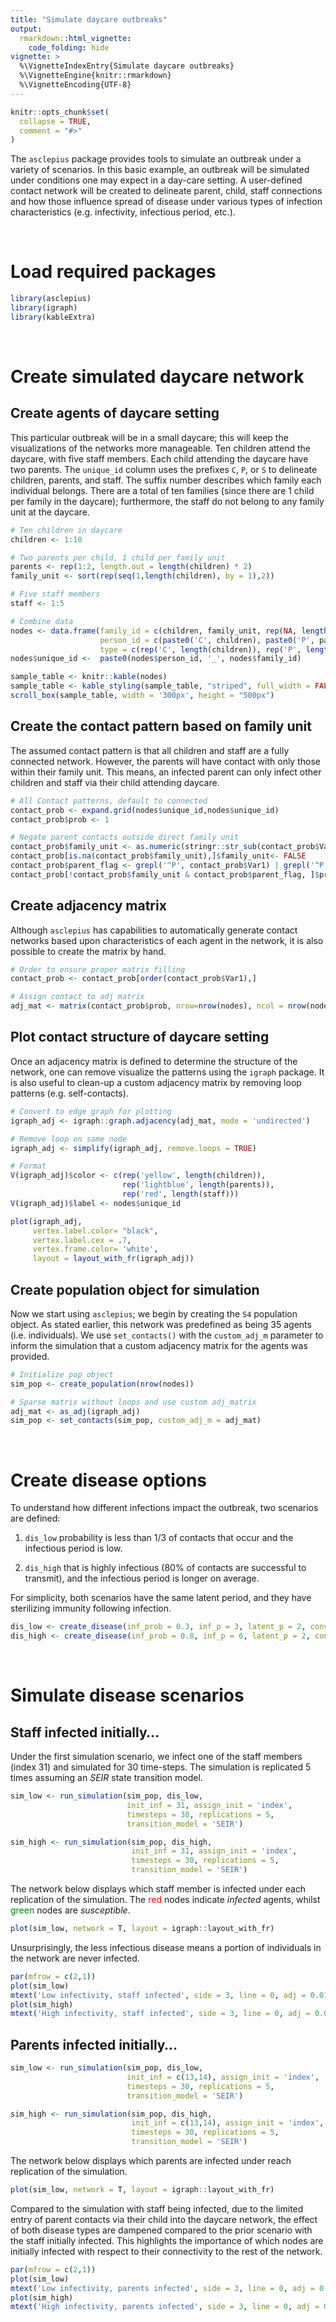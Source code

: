 ```yaml
---
title: "Simulate daycare outbreaks"
output: 
  rmarkdown::html_vignette:
    code_folding: hide
vignette: >
  %\VignetteIndexEntry{Simulate daycare outbreaks}
  %\VignetteEngine{knitr::rmarkdown}
  %\VignetteEncoding{UTF-8}
---
```


```r
knitr::opts_chunk$set(
  collapse = TRUE,
  comment = "#>"
)
```

The `asclepius` package provides tools to simulate an outbreak under a variety of scenarios. In this basic example, an outbreak will be simulated under conditions one may expect in a day-care setting. A user-defined contact network will be created to delineate parent, child, staff connections and how those influence spread of disease under various types of infection characteristics (e.g. infectivity, infectious period, etc.).

<br>

# Load required packages

```r
library(asclepius)
library(igraph)
library(kableExtra)
```

<br>

# Create simulated daycare network

## Create agents of daycare setting

This particular outbreak will be in a small daycare; this will keep the visualizations of the networks more manageable. Ten children attend the daycare, with five staff members. Each child attending the daycare have two parents. The `unique_id` column uses the prefixes `C`, `P`, or `S` to delineate children, parents, and staff. The suffix number describes which family each individual belongs. There are a total of ten families (since there are 1 child per family in the daycare); furthermore, the staff do not belong to any family unit at the daycare.

```r
# Ten children in daycare
children <- 1:10

# Two parents per child, 1 child per family unit
parents <- rep(1:2, length.out = length(children) * 2)
family_unit <- sort(rep(seq(1,length(children), by = 1),2))

# Five staff members
staff <- 1:5

# Combine data
nodes <- data.frame(family_id = c(children, family_unit, rep(NA, length(staff))),
                    person_id = c(paste0('C', children), paste0('P', parents), paste0('S', staff)),
                    type = c(rep('C', length(children)), rep('P', length(parents)), rep('S', length(staff))))
nodes$unique_id <-  paste0(nodes$person_id, '_', nodes$family_id)

sample_table <- knitr::kable(nodes) 
sample_table <- kable_styling(sample_table, "striped", full_width = FALSE)
scroll_box(sample_table, width = '300px', height = "500px")
```

## Create the contact pattern based on family unit

The assumed contact pattern is that all children and staff are a fully connected network. However, the parents will have contact with only those within their family unit. This means, an infected parent can only infect other children and staff via their child attending daycare.

```r
# All Contact patterns, default to connected
contact_prob <- expand.grid(nodes$unique_id,nodes$unique_id)
contact_prob$prob <- 1

# Negate parent contacts outside direct family unit
contact_prob$family_unit <- as.numeric(stringr::str_sub(contact_prob$Var1, -1)) == as.numeric(stringr::str_sub(contact_prob$Var2, -1))
contact_prob[is.na(contact_prob$family_unit),]$family_unit<- FALSE
contact_prob$parent_flag <- grepl('^P', contact_prob$Var1) | grepl('^P', contact_prob$Var2)
contact_prob[!contact_prob$family_unit & contact_prob$parent_flag, ]$prob <- 0
```

## Create adjacency matrix

Although `asclepius` has capabilities to automatically generate contact networks based upon characteristics of each agent in the network, it is also possible to create the matrix by hand.

```r
# Order to ensure proper matrix filling
contact_prob <- contact_prob[order(contact_prob$Var1),]

# Assign contact to adj matrix
adj_mat <- matrix(contact_prob$prob, nrow=nrow(nodes), ncol = nrow(nodes))
```

## Plot contact structure of daycare setting

Once an adjacency matrix is defined to determine the structure of the network, one can remove visualize the patterns using the `igraph` package. It is also useful to clean-up a custom adjacency matrix by removing loop patterns (e.g. self-contacts).

```r
# Convert to edge graph for plotting
igraph_adj <- igraph::graph.adjacency(adj_mat, mode = 'undirected')

# Remove loop on same node
igraph_adj <- simplify(igraph_adj, remove.loops = TRUE)

# Format
V(igraph_adj)$color <- c(rep('yellow', length(children)), 
                         rep('lightblue', length(parents)),
                         rep('red', length(staff)))
V(igraph_adj)$label <- nodes$unique_id

plot(igraph_adj,
     vertex.label.color= "black",
     vertex.label.cex = .7,
     vertex.frame.color= 'white',
     layout = layout_with_fr(igraph_adj))
```

## Create population object for simulation

Now we start using `asclepius`; we begin by creating the `S4` population object. As stated earlier, this network was predefined as being 35 agents (i.e. individuals). We use `set_contacts()` with the `custom_adj_m` parameter to inform the simulation that a custom adjacency matrix for the agents was provided.

```r
# Initialize pop object
sim_pop <- create_population(nrow(nodes))

# Sparse matrix without loops and use custom adj_matrix
adj_mat <- as_adj(igraph_adj)
sim_pop <- set_contacts(sim_pop, custom_adj_m = adj_mat)
```

<br>

# Create disease options

To understand how different infections impact the outbreak, two scenarios are defined:

1.  `dis_low` probability is less than 1/3 of contacts that occur and the infectious period is low.

2.  `dis_high` that is highly infectious (80% of contacts are successful to transmit), and the infectious period is longer on average.

For simplicity, both scenarios have the same latent period, and they have sterilizing immunity following infection.

```r
dis_low <- create_disease(inf_prob = 0.3, inf_p = 3, latent_p = 2, conv_p = Inf)
dis_high <- create_disease(inf_prob = 0.8, inf_p = 6, latent_p = 2, conv_p = Inf)
```

<br>

# Simulate disease scenarios

## Staff infected initially...

Under the first simulation scenario, we infect one of the staff members (index 31) and simulated for 30 time-steps. The simulation is replicated 5 times assuming an *SEIR* state transition model.

```r
sim_low <- run_simulation(sim_pop, dis_low,
                          init_inf = 31, assign_init = 'index',
                          timesteps = 30, replications = 5,
                          transition_model = 'SEIR')

sim_high <- run_simulation(sim_pop, dis_high,
                           init_inf = 31, assign_init = 'index',
                           timesteps = 30, replications = 5,
                           transition_model = 'SEIR')
```

The network below displays which staff member is infected under each replication of the simulation. The <span style='color: red;'>red</span> nodes indicate *infected* agents, whilst <span style='color: green;'>green</span> nodes are *susceptible*.

```r
plot(sim_low, network = T, layout = igraph::layout_with_fr)
```

Unsurprisingly, the less infectious disease means a portion of individuals in the network are never infected.

```r
par(mfrow = c(2,1))
plot(sim_low)
mtext('Low infectivity, staff infected', side = 3, line = 0, adj = 0.01)
plot(sim_high)
mtext('High infectivity, staff infected', side = 3, line = 0, adj = 0.01)
```

## Parents infected initially...

```r
sim_low <- run_simulation(sim_pop, dis_low,
                          init_inf = c(13,14), assign_init = 'index',
                          timesteps = 30, replications = 5,
                          transition_model = 'SEIR')

sim_high <- run_simulation(sim_pop, dis_high,
                           init_inf = c(13,14), assign_init = 'index',
                           timesteps = 30, replications = 5,
                           transition_model = 'SEIR')
```

The network below displays which parents are infected under reach replication of the simulation.

```r
plot(sim_low, network = T, layout = igraph::layout_with_fr)
```

Compared to the simulation with staff being infected, due to the limited entry of parent contacts via their child into the daycare network, the effect of both disease types are dampened compared to the prior scenario with the staff initially infected. This highlights the importance of which nodes are initially infected with respect to their connectivity to the rest of the network.

```r
par(mfrow = c(2,1))
plot(sim_low)
mtext('Low infectivity, parents infected', side = 3, line = 0, adj = 0.01)
plot(sim_high)
mtext('High infectivity, parents infected', side = 3, line = 0, adj = 0.01)
```
